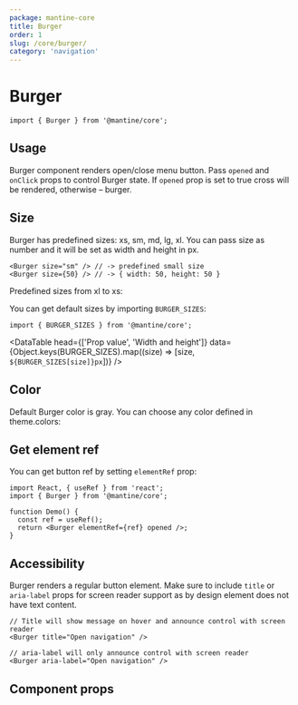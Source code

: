 ```yaml
---
package: mantine-core
title: Burger
order: 1
slug: /core/burger/
category: 'navigation'
---
```



# Burger

<PageHeader
  source="mantine-core/src/Burger/Burger.tsx"
  docs="core/Burger.mdx"
  package="@mantine/core"
/>

```tsx
import { Burger } from '@mantine/core';
```

## Usage

Burger component renders open/close menu button.
Pass `opened` and `onClick` props to control Burger state.
If `opened` prop is set to true cross will be rendered, otherwise – burger.

<BurgerBaseDemo />

## Size

Burger has predefined sizes: xs, sm, md, lg, xl.
You can pass size as number and it will be set as width and height in px.

```tsx
<Burger size="sm" /> // -> predefined small size
<Burger size={50} /> // -> { width: 50, height: 50 }
```

Predefined sizes from xl to xs:

<BurgerSizesDemo />

You can get default sizes by importing `BURGER_SIZES`:

```tsx
import { BURGER_SIZES } from '@mantine/core';
```

<DataTable
  head={['Prop value', 'Width and height']}
  data={Object.keys(BURGER_SIZES).map((size) => [size, `${BURGER_SIZES[size]}px`])}
/>

## Color

Default Burger color is gray. You can choose any color defined in <GatsbyLink to="/pages/theming/">theme.colors</GatsbyLink>:

<BurgerConfigurator />

## Get element ref

You can get button ref by setting `elementRef` prop:

```tsx
import React, { useRef } from 'react';
import { Burger } from '@mantine/core';

function Demo() {
  const ref = useRef();
  return <Burger elementRef={ref} opened />;
}
```

## Accessibility

Burger renders a regular button element.
Make sure to include `title` or `aria-label` props for screen reader support
as by design element does not have text content.

```tsx
// Title will show message on hover and announce control with screen reader
<Burger title="Open navigation" />

// aria-label will only announce control with screen reader
<Burger aria-label="Open navigation" />
```

## Component props

<PropsTable component="Burger" />
